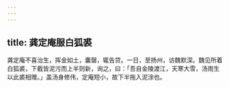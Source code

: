 ```yaml
---
---
---
```

title: 龚定庵服白狐裘
---



龚定庵不喜治生，挥金如土，囊罄，辄告贷。一日，至扬州，访魏默深。魏见所着白狐裘，下截皆泥污而上半则新，询之，曰：「吾自金陵渡江，天寒大雪，汤雨生以此裘相赠。」盖汤身修伟，定庵短小，故下半拖入泥涂也。